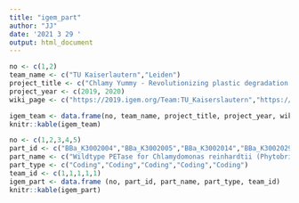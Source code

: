 ```yaml
---
title: "igem_part"
author: "JJ"
date: '2021 3 29 '
output: html_document
---
```


```r
no <- c(1,2)
team_name <- c("TU Kaiserlautern","Leiden")
project_title <- c("Chlamy Yummy - Revolutionizing plastic degradation by introducing Chlamydonmonas reinhardtii as a eukaryotic secretion platform","Rapidemic: A novel modular point-of-care diagnostic tool for rapid edipemic response")
project_year <- c(2019, 2020)
wiki_page <- c("https://2019.igem.org/Team:TU_Kaiserslautern","https://2020.igem.org/Team:Leiden")

igem_team <- data.frame(no, team_name, project_title, project_year, wiki_page)
knitr::kable(igem_team)
```

```r
no <- c(1,2,3,4,5)
part_id <- c("BBa_K3002004","BBa_K3002005","BBa_K3002014","BBa_K3002029","BBa_K3002037")
part_name <- c("Wildtype PETase for Chlamydomonas reinhardtii (Phytobrick)","Wildtype MHETase for Chlamydomonas reinhardtii Part 1 (Phytobrick)","Mutant PETase for Chlamydomonas reinhardtii (Phytobrick)","Wildtype MHETase for Chlamydomonas reinhardtii Part 2 (Phytobrick)","Wildtype MHETase for Chlamydomonas reinhardtii (Phytobrick)")
part_type <- c("Coding","Coding","Coding","Coding","Coding")
team_id <- c(1,1,1,1,1)
igem_part <- data.frame (no, part_id, part_name, part_type, team_id)
knitr::kable(igem_part)
```
